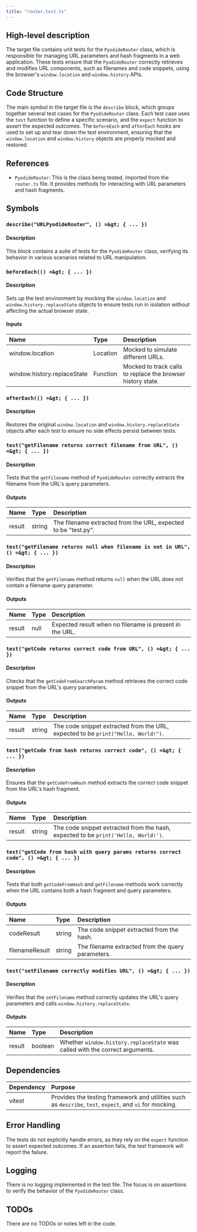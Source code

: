 ```yaml
---
title: "router.test.ts"
---
```


## High-level description

The target file contains unit tests for the `PyodideRouter` class, which is responsible for managing URL parameters and hash fragments in a web application. These tests ensure that the `PyodideRouter` correctly retrieves and modifies URL components, such as filenames and code snippets, using the browser's `window.location` and `window.history` APIs.

## Code Structure

The main symbol in the target file is the `describe` block, which groups together several test cases for the `PyodideRouter` class. Each test case uses the `test` function to define a specific scenario, and the `expect` function to assert the expected outcomes. The `beforeEach` and `afterEach` hooks are used to set up and tear down the test environment, ensuring that the `window.location` and `window.history` objects are properly mocked and restored.

## References

- `PyodideRouter`: This is the class being tested, imported from the `router.ts` file. It provides methods for interacting with URL parameters and hash fragments.

## Symbols

### `describe("URLPyodideRouter", () =&gt; { ... })`
#### Description
This block contains a suite of tests for the `PyodideRouter` class, verifying its behavior in various scenarios related to URL manipulation.

### `beforeEach(() =&gt; { ... })`
#### Description
Sets up the test environment by mocking the `window.location` and `window.history.replaceState` objects to ensure tests run in isolation without affecting the actual browser state.

#### Inputs
| Name | Type | Description |
|:-----|:-----|:------------|
| window.location | Location | Mocked to simulate different URLs. |
| window.history.replaceState | Function | Mocked to track calls to replace the browser history state. |

### `afterEach(() =&gt; { ... })`
#### Description
Restores the original `window.location` and `window.history.replaceState` objects after each test to ensure no side effects persist between tests.

### `test("getFilename returns correct filename from URL", () =&gt; { ... })`
#### Description
Tests that the `getFilename` method of `PyodideRouter` correctly extracts the filename from the URL's query parameters.

#### Outputs
| Name | Type | Description |
|:-----|:-----|:------------|
| result | string | The filename extracted from the URL, expected to be "test.py". |

### `test("getFilename returns null when filename is not in URL", () =&gt; { ... })`
#### Description
Verifies that the `getFilename` method returns `null` when the URL does not contain a filename query parameter.

#### Outputs
| Name | Type | Description |
|:-----|:-----|:------------|
| result | null | Expected result when no filename is present in the URL. |

### `test("getCode returns correct code from URL", () =&gt; { ... })`
#### Description
Checks that the `getCodeFromSearchParam` method retrieves the correct code snippet from the URL's query parameters.

#### Outputs
| Name | Type | Description |
|:-----|:-----|:------------|
| result | string | The code snippet extracted from the URL, expected to be `print("Hello, World!")`. |

### `test("getCode from hash returns correct code", () =&gt; { ... })`
#### Description
Ensures that the `getCodeFromHash` method extracts the correct code snippet from the URL's hash fragment.

#### Outputs
| Name | Type | Description |
|:-----|:-----|:------------|
| result | string | The code snippet extracted from the hash, expected to be `print('Hello, World!')`. |

### `test("getCode from hash with query params returns correct code", () =&gt; { ... })`
#### Description
Tests that both `getCodeFromHash` and `getFilename` methods work correctly when the URL contains both a hash fragment and query parameters.

#### Outputs
| Name | Type | Description |
|:-----|:-----|:------------|
| codeResult | string | The code snippet extracted from the hash. |
| filenameResult | string | The filename extracted from the query parameters. |

### `test("setFilename correctly modifies URL", () =&gt; { ... })`
#### Description
Verifies that the `setFilename` method correctly updates the URL's query parameters and calls `window.history.replaceState`.

#### Outputs
| Name | Type | Description |
|:-----|:-----|:------------|
| result | boolean | Whether `window.history.replaceState` was called with the correct arguments. |

## Dependencies

| Dependency | Purpose |
|:-----------|:--------|
| vitest | Provides the testing framework and utilities such as `describe`, `test`, `expect`, and `vi` for mocking. |

## Error Handling

The tests do not explicitly handle errors, as they rely on the `expect` function to assert expected outcomes. If an assertion fails, the test framework will report the failure.

## Logging

There is no logging implemented in the test file. The focus is on assertions to verify the behavior of the `PyodideRouter` class.

## TODOs

There are no TODOs or notes left in the code.